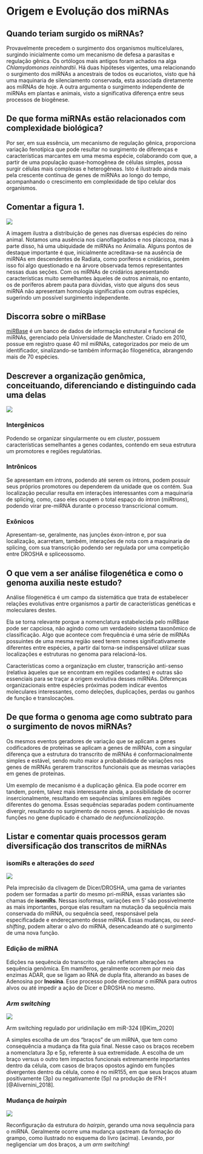 # Origem e Evolução dos miRNAs

## Quando teriam surgido os miRNAs?

Provavelmente precedem o surgimento dos organismos multicelulares, surgindo inicialmente como um mecanismo de defesa a parasitas e regulação gênica. Os ortólogos mais antigos foram achados na alga *Chlamydomonas reinhardtii*. Há duas hipóteses vigentes, uma relacionando o surgimento dos miRNAs a ancestrais de todos os eucariotos, visto que há uma maquinaria de silenciamento conservada, esta associada diretamente aos miRNAs de hoje. A outra argumenta o surgimento independente de miRNAs em plantas e animais, visto a significativa diferença entre seus processos de biogênese.

## De que forma miRNAs estão relacionados com complexidade biológica?

Por ser, em sua essência, um mecanismo de regulação gênica, proporciona variação fenotípica que pode resultar no surgimento de diferenças e características marcantes em uma mesma espécie, colaborando com que, a partir de uma população quase-homogênea de células simples, possa surgir células mais complexas e heterogêneas. Isto é ilustrado ainda mais pela crescente contínua de genes de miRNAs ao longo do tempo, acompanhando o crescimento em complexidade de tipo celular dos organismos.

## Comentar a figura 1.

![](./pics/arvore.jpg.png)

A imagem ilustra a distribuição de genes nas diversas espécies do reino animal. Notamos uma ausência nos cianoflagelados e nos placozoa, mas à parte disso, há uma ubiquidade de miRNAs no Animalia. Alguns pontos de destaque importante é que, inicialmente acreditava-se na ausência de miRNAs em descendentes de Radiata, como poríferos e cnidários, porém isso foi algo questionado e na árvore observada temos representantes nessas duas seções. Com os miRNAs de cnidários apresentando características muito semelhantes àqueles de outros animais, no entanto, os de poríferos abrem pauta para dúvidas, visto que alguns dos seus miRNA não apresentam homologia significativa com outras espécies, sugerindo um possível surgimento independente. 

## Discorra sobre o miRBase

[miRBase](http://www.mirbase.org/index.shtml) é um banco de dados de informação estrutural e funcional de miRNAs, gerenciado pela Universidade de Manchester. Criado em 2010, possue em registro quase 40 mil miRNAs, categorizados por meio de um identificador, sinalizando-se também informação filogenética, abrangendo mais de 70 espécies. 

## Descrever a organização genômica, conceituando, diferenciando e distinguindo cada uma delas

![](./pics/orggenomica.png)

### Intergênicos

Podendo se organizar singularmente ou em *cluster*, possuem características semelhantes a genes codantes, contendo em seua estrutura um promotores e regiões regulatórias.

### Intrônicos

Se apresentam em íntrons, podendo até serem os íntrons, podem possuir seus próprios promotores ou dependerem da unidade que os contém. Sua localização peculiar resulta em interações interessantes com a maquinaria de splicing, como, caso eles ocupem o total espaço do íntron (*miRtrons*), podendo virar pre-miRNA durante o processo transcricional comum.

### Exônicos

Apresentam-se, geralmente, nas junções éxon-íntron e, por sua localização, acarretam, também, interações de nota com a maquinaria de splicing, com sua transcrição podendo ser regulada por uma competição entre DROSHA e spliceossomo.

## O que vem a ser análise filogenética e como o genoma auxilia neste estudo?

Análise filogenética é um campo da sistemática que trata de estabelecer relações evolutivas entre organismos a partir de características genéticas e moleculares destes.

Ela se torna relevante porque a nomenclatura estabelecida pelo miRBase pode ser capciosa, não agindo como um verdadeiro sistema taxonômico de classificação. Algo que acontece com frequência é uma série de miRNAs possuintes de uma mesma região seed terem nomes significativamente diferentes entre espécies, a partir daí torna-se indispensável utilizar suas localizações e estruturas no genoma para relacioná-los. 

Características como a organização em cluster, transcrição anti-senso (relativa àqueles que se encontram em regiões codantes) e outras são essenciais para se traçar a origem evolutiva desses miRNAs. Diferenças organizacionais entre espécies próximas podem indicar eventos moleculares interessantes, como deleções, duplicações, perdas ou ganhos de função e translocações.

## De que forma o genoma age como subtrato para o surgimento de novos miRNAs?

Os mesmos eventos geradores de variação que se aplicam a genes codificadores de proteínas se aplicam a genes de miRNAs, com a singular diferença que a estrutura do transcrito de miRNAs é conformacionalmente simples e estável, sendo muito maior a probabilidade de variações nos genes de miRNAs gerarem transcritos funcionais que as mesmas variações em genes de proteínas.

Um exemplo de mecanismo é a duplicação gênica. Ela pode ocorrer em tandem, porém, talvez mais interessante ainda, a possibilidade de ocorrer insercionalmente, resultando em sequências similares em regiões diferentes do genoma. Essas sequências separadas podem continuamente divergir, resultando no surgimento de novos genes. A aquisição de novas funções no gene duplicado é chamado de *neofuncionalização*.

## Listar e comentar quais processos geram diversificação dos transcritos de miRNAs

### isomiRs e alterações do *seed*

![](./pics/isomirs.png)

Pela imprecisão da clivagem de Dicer/DROSHA, uma gama de variantes podem ser formadas a partir do mesmo pri-miRNA, essas variantes são chamas de **isomiRs**. Nessas isoformas, variações em 5' são possivelmente as mais importantes, porque elas resultam na mutação da sequência mais conservada do miRNA, ou sequência seed, responsável pela especificadade e endereçamento desse miRNA. Essas mudanças, ou *seed-shifting*, podem alterar o alvo do miRNA, desencadeando até o surgimento de uma nova função. 

### Edição de miRNA

Edições na sequência do transcrito que não refletem alterações na sequência genômica. Em mamíferos, geralmente ocorrem por meio das enzimas ADAR, que se ligam ao RNA de dupla fita, alterando as bases de Adenosina por **Inosina**. Esse processo pode direcionar o miRNA para outros alvos ou até impedir a ação de Dicer e DROSHA no mesmo. 

### *Arm switching*

![](./pics/armswitch.png)

Arm switching regulado por uridinilação em miR-324 [@Kim_2020] 

A simples escolha de um dos "braços" de um miRNA, que tem como consequência a mudança da fita guia final. Nesse caso os braços recebem a nomenclatura 3p e 5p, referente à sua extremidade. A escolha de um braço versus o outro tem impactos funcionais extremamente importantes dentro da célula, com casos de braços opostos agindo em funções divergentes dentro da célula, como é no miR155, em que seus braços atuam positivamente (3p) ou negativamente (5p) na produção de IFN-I [@Alivernini_2018]. 

### Mudança de *hairpin*
![](./pics/hairpinswitch.png)

Reconfiguração da estrutura do *hairpin*, gerando uma nova sequência para o miRNA. Geralmente ocorre uma mudança upstream da formação do grampo, como ilustrado no esquema do livro (acima). Levando, por negligenciar um dos braços, a um *arm switching*!
